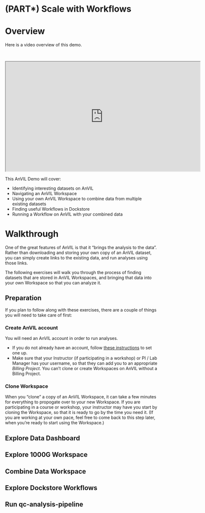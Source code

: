 # (PART\*) Scale with Workflows {-}   

# Overview

Here is a video overview of this demo.

<br>

<iframe src="https://drive.google.com/uc?id=1vq9l8jvTd8mIEUWdpzmSOQI7kn9vo_4g" width="640" height="360" allow="autoplay"></iframe>

This AnVIL Demo will cover:

- Identifying interesting datasets on AnVIL
- Navigating an AnVIL Workspace
- Using your own AnVIL Workspace to combine data from multiple existing datasets
- Finding useful Workflows in Dockstore
- Running a Workflow on AnVIL with your combined data

# Walkthrough

One of the great features of AnVIL is that it "brings the analysis to the data". Rather than downloading and storing your own copy of an AnVIL dataset, you can simply create links to the existing data, and run analyses using those links.

The following exercises will walk you through the process of finding datasets that are stored in AnVIL Workspaces, and bringing that data into your own Workspace so that you can analyze it.

## Preparation

If you plan to follow along with these exercises, there are a couple of things you will need to take care of first:

### Create AnVIL account

You will need an AnVIL account in order to run analyses.

- If you do not already have an account, follow [these instructions]() to set one up.
- Make sure that your Instructor (if participating in a workshop) or PI / Lab Manager has your username, so that they can add you to an appropriate *Billing Project*.  You can't clone or create Workspaces on AnVIL without a Billing Project.

### Clone Workspace

When you "clone" a copy of an AnVIL Workspace, it can take a few minutes for everything to propogate over to your new Workspace. If you are participating in a course or workshop, your instructor may have you start by cloning the Workspace, so that it is ready to go by the time you need it. (If you are working at your own pace, feel free to come back to this step later, when you're ready to start using the Workspace.)

## Explore Data Dashboard

## Explore 1000G Workspace

## Combine Data Workspace

## Explore Dockstore Workflows

## Run qc-analysis-pipeline